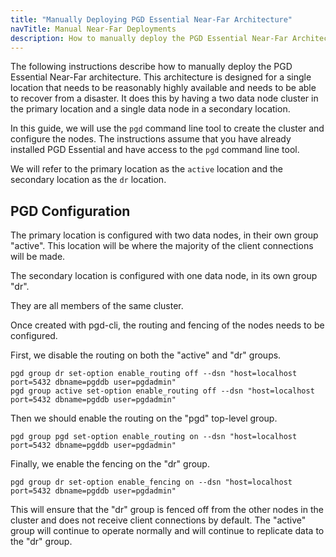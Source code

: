 ```yaml
---
title: "Manually Deploying PGD Essential Near-Far Architecture"
navTitle: Manual Near-Far Deployments
description: How to manually deploy the PGD Essential Near-Far Architecture.
---
```


The following instructions describe how to manually deploy the PGD Essential Near-Far architecture. This architecture is designed for a single location that needs to be reasonably highly available and needs to be able to recover from a disaster. It does this by having a two data node cluster in the primary location and a single data node in a secondary location.

In this guide, we will use the `pgd` command line tool to create the cluster and configure the nodes. The instructions assume that you have already installed PGD Essential and have access to the `pgd` command line tool. 

We will refer to the primary location as the `active` location and the secondary location as the `dr` location.

## PGD Configuration

The primary location is configured with two data nodes, in their own group "active". This location will be where the majority of the client connections will be made.

The secondary location is configured with one data node, in its own group "dr".

They are all members of the same cluster.

Once created with pgd-cli, the routing and fencing of the nodes needs to be configured.

First, we disable the routing on both the "active" and "dr" groups.

```shell
pgd group dr set-option enable_routing off --dsn "host=localhost port=5432 dbname=pgddb user=pgdadmin"
pgd group active set-option enable_routing off --dsn "host=localhost port=5432 dbname=pgddb user=pgdadmin"
```

Then we should enable the routing on the "pgd" top-level group.

```shell
pgd group pgd set-option enable_routing on --dsn "host=localhost port=5432 dbname=pgddb user=pgdadmin"
```

Finally, we enable the fencing on the "dr" group.

```shell
pgd group dr set-option enable_fencing on --dsn "host=localhost port=5432 dbname=pgddb user=pgdadmin"
```

This will ensure that the "dr" group is fenced off from the other nodes in the cluster and does not receive client connections by default.
The "active" group will continue to operate normally and will continue to replicate data to the "dr" group.


